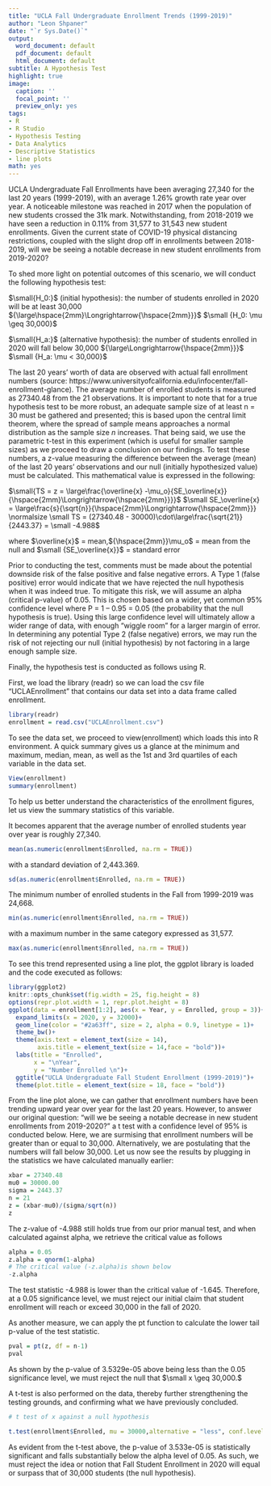 ```yaml
---
title: "UCLA Fall Undergraduate Enrollment Trends (1999-2019)"
author: "Leon Shpaner"
date: "`r Sys.Date()`"
output:
  word_document: default
  pdf_document: default
  html_document: default
subtitle: A Hypothesis Test
highlight: true
image:
  caption: ''
  focal_point: ''
  preview_only: yes
tags:
- R
- R Studio
- Hypothesis Testing
- Data Analytics
- Descriptive Statistics
- line plots
math: yes
---
```


UCLA Undergraduate Fall Enrollments have been averaging 27,340 for the last 20 years (1999-2019), with an average 1.26% growth rate year over year. A noticeable milestone was reached in 2017 when the population of new students crossed the 31k mark. Notwithstanding, from 2018-2019 we have seen a reduction in 0.11% from 31,577 to 31,543 new student enrollments. Given the current state of COVID-19 physical distancing restrictions, coupled with the slight drop off in enrollments between 2018-2019, will we be seeing a notable decrease in new student enrollments from 2019-2020?

To shed more light on potential outcomes of this scenario, we will conduct the following hypothesis test:

$\small{H_0:}$ (initial hypothesis): the number of students enrolled in 2020 will be at least 30,000 ${\large\hspace{2mm}\Longrightarrow{\hspace{2mm}}}$ $\small {H_0: \mu \geq 30,000}$

$\small{H_a:}$ (alternative hypothesis): the number of students enrolled in 2020 will fall below 30,000 ${\large\Longrightarrow{\hspace{2mm}}}$ $\small {H_a: \mu < 30,000}$


The last 20 years’ worth of data are observed with actual fall enrollment numbers (source: https://www.universityofcalifornia.edu/infocenter/fall-enrollment-glance). The average number of enrolled students is measured as 27340.48 from the 21 observations. It is important to note that for a true hypothesis test to be more robust, an adequate sample size of at least n = 30 must be gathered and presented; this is based upon the central limit theorem, where the spread of sample means approaches a normal distribution as the sample size *n* increases. That being said, we use the parametric t-test in this experiment (which is useful for smaller sample sizes) as we proceed to draw a conclusion on our findings. To test these numbers, a z-value measuring the difference between the average (mean) of the last 20 years’ observations and our null (initially hypothesized value) must be calculated. This mathematical value is expressed in the following:

$\small{TS = z = \large\frac{\overline{x} -\mu_o}{SE_\overline{x}}{\hspace{2mm}\Longrightarrow{\hspace{2mm}}}}$
$\small SE_\overline{x} = \large\frac{s}{\sqrt{n}}{\hspace{2mm}\Longrightarrow{\hspace{2mm}}} \normalsize \small TS = (27340.48 - 30000)\cdot\large\frac{\sqrt{21}}{2443.37} = \small -4.988$


where $\overline{x}$ = mean,${\hspace{2mm}}\mu_o$ = mean from the null and $\small {SE_\overline{x}}$ = standard error

Prior to conducting the test, comments must be made about the potential downside risk of the false positive and false negative errors. A Type 1 (false positive) error would indicate that we have rejected the null hypothesis when it was indeed true. To mitigate this risk, we will assume an alpha (critical p-value) of 0.05. This is chosen based on a wider, yet common 95% confidence level where P = 1 – 0.95 = 0.05 (the probability that the null hypothesis is true). Using this large confidence level will ultimately allow a wider range of data, with enough “wiggle room” for a larger margin of error. In determining any potential Type 2 (false negative) errors, we may run the risk of not rejecting our null (initial hypothesis) by not factoring in a large enough sample size. 


Finally, the hypothesis test is conducted as follows using R.

First, we load the library (readr) so we can load the csv file "UCLAEnrollment" that contains our data set into a data frame called enrollment.
```r
library(readr)
enrollment = read.csv("UCLAEnrollment.csv")
```

To see the data set, we proceed to view(enrollment) which loads this into R environment. A quick summary gives us a glance at the minimum and maximum, median, mean, as well as the 1st and 3rd quartiles of each variable in the data set. 

```r
View(enrollment)
summary(enrollment)
```

To help us better understand the characteristics of the enrollment figures, let us view the summary statistics of this variable.

It becomes apparent that the average number of enrolled students year over year is roughly 27,340.
```r

mean(as.numeric(enrollment$Enrolled, na.rm = TRUE))
```
with a standard deviation of 2,443.369.
``` r
sd(as.numeric(enrollment$Enrolled, na.rm = TRUE))
```
The minimum number of enrolled students in the Fall from 1999-2019 was 24,668.
``` r
min(as.numeric(enrollment$Enrolled, na.rm = TRUE))
```
with a maximum number in the same category expressed as 31,577.
```r
max(as.numeric(enrollment$Enrolled, na.rm = TRUE))
```

To see this trend represented using a line plot, the ggplot library is loaded and the code executed as follows:
```r
library(ggplot2)
knitr::opts_chunk$set(fig.width = 25, fig.height = 8) 
options(repr.plot.width = 1, repr.plot.height = 8)
ggplot(data = enrollment[1:2], aes(x = Year, y = Enrolled, group = 3))+
  expand_limits(x = 2020, y = 32000)+
  geom_line(color = "#2a63ff", size = 2, alpha = 0.9, linetype = 1)+
  theme_bw()+
  theme(axis.text = element_text(size = 14),
        axis.title = element_text(size = 14,face = "bold"))+
  labs(title = "Enrolled",
       x = "\nYear",
       y = "Number Enrolled \n")+
  ggtitle("UCLA Undergraduate Fall Student Enrollment (1999-2019)")+
  theme(plot.title = element_text(size = 18, face = "bold"))
```

From the line plot alone, we can gather that enrollment numbers have been trending upward year over year for the last 20 years. However, to answer our original question: "will we be seeing a notable decrease in new student enrollments from 2019-2020?" a t test with a confidence level of 95% is conducted below. Here, we are surmising that enrollment numbers will be greater than or equal to 30,000. Alternatively, we are postulating that the numbers will fall below 30,000. Let us now see the results by plugging in the statistics we have calculated manually earlier:

```r
xbar = 27340.48
mu0 = 30000.00
sigma = 2443.37
n = 21
z = (xbar-mu0)/(sigma/sqrt(n))
z
```

The z-value of -4.988 still holds true from our prior manual test, and when calculated against alpha, we retrieve the critical value as follows

```r
alpha = 0.05
z.alpha = qnorm(1-alpha)
# The critical value (-z.alpha)is shown below
-z.alpha
```

The test statistic -4.988 is lower than the critical value of -1.645. Therefore, at a 0.05 significance level, we must reject our initial claim that student enrollment will reach or exceed 30,000 in the fall of 2020.

As another measure, we can apply the pt function to calculate the lower tail p-value of the test statistic.  

``` r
pval = pt(z, df = n-1)
pval
```
As shown by the p-value of 3.5329e-05 above being less than the 0.05 significance level, we must reject the null that $\small x \geq 30,000.$

A t-test is also performed on the data, thereby further strengthening the testing grounds, and confirming what we have previously concluded.

``` r
# t test of x against a null hypothesis

t.test(enrollment$Enrolled, mu = 30000,alternative = "less", conf.level = 0.95) 
```
As evident from the t-test above, the p-value of 3.533e-05 is statistically significant and falls substantially below the alpha level of 0.05. As such, we must reject the idea or notion that Fall Student Enrollment in 2020 will equal or surpass that of 30,000 students (the null hypothesis). 



